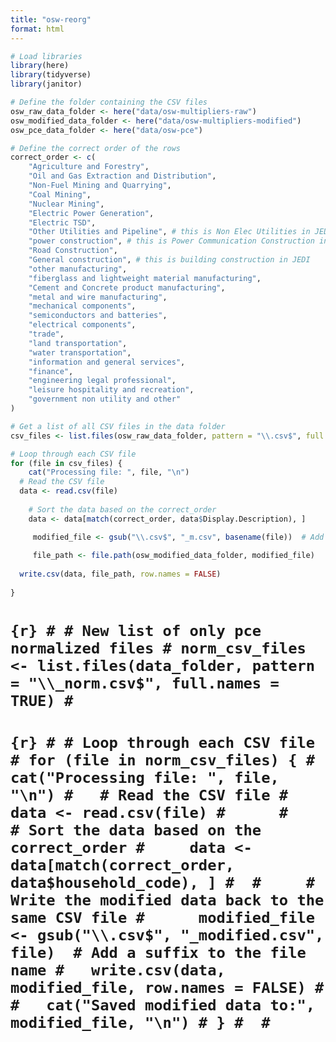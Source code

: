 ```yaml
---
title: "osw-reorg"
format: html
---
```


```r
# Load libraries
library(here)
library(tidyverse)
library(janitor)
```

```r
# Define the folder containing the CSV files
osw_raw_data_folder <- here("data/osw-multipliers-raw")
osw_modified_data_folder <- here("data/osw-multipliers-modified")
osw_pce_data_folder <- here("data/osw-pce")
```

```r
# Define the correct order of the rows
correct_order <- c(
    "Agriculture and Forestry",
    "Oil and Gas Extraction and Distribution",
    "Non-Fuel Mining and Quarrying",
    "Coal Mining",
    "Nuclear Mining",
    "Electric Power Generation",
    "Electric TSD",
    "Other Utilities and Pipeline", # this is Non Elec Utilities in JEDI
    "power construction", # this is Power Communication Construction in JEDI
    "Road Construction",
    "General construction", # this is building construction in JEDI
    "other manufacturing",
    "fiberglass and lightweight material manufacturing",
    "Cement and Concrete product manufacturing",
    "metal and wire manufacturing",
    "mechanical components",
    "semiconductors and batteries",
    "electrical components",
    "trade",
    "land transportation",
    "water transportation",
    "information and general services",
    "finance",
    "engineering legal professional",
    "leisure hospitality and recreation",
    "government non utility and other"
)
```

```r
# Get a list of all CSV files in the data folder
csv_files <- list.files(osw_raw_data_folder, pattern = "\\.csv$", full.names = TRUE)

```

```r
# Loop through each CSV file
for (file in csv_files) {
    cat("Processing file: ", file, "\n")
  # Read the CSV file
  data <- read.csv(file)
    
    # Sort the data based on the correct_order
    data <- data[match(correct_order, data$Display.Description), ]

     modified_file <- gsub("\\.csv$", "_m.csv", basename(file))  # Add a suffix to the file name
     
     file_path <- file.path(osw_modified_data_folder, modified_file)
     
  write.csv(data, file_path, row.names = FALSE)
  
}

```

# ```{r}
# # New list of only pce normalized files
# norm_csv_files <- list.files(data_folder, pattern = "\\_norm.csv$", full.names = TRUE)
# ```
# 
# ```{r}
# # Loop through each CSV file
# for (file in norm_csv_files) {
#     cat("Processing file: ", file, "\n")
#   # Read the CSV file
#   data <- read.csv(file)
#     
#     # Sort the data based on the correct_order
#     data <- data[match(correct_order, data$household_code), ]
# 
#     # Write the modified data back to the same CSV file
#      modified_file <- gsub("\\.csv$", "_modified.csv", file)  # Add a suffix to the file name
#   write.csv(data, modified_file, row.names = FALSE)
#   
#   cat("Saved modified data to:", modified_file, "\n")
# }
# 
# ```